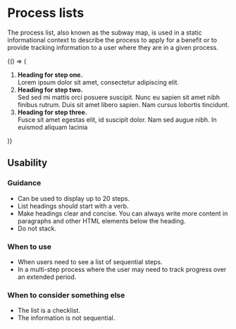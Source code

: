 
<Meta title="Library/Process list" />

# Process lists

The process list, also known as the subway map, is used in a static informational context to describe the process to apply for a benefit or to provide tracking information to a user where they are in a given process.


<Canvas>
  <Story name="Usage">
    {() => (
      <ol class="process">
        <li class="process-step list-one">
          <b>Heading for step one.</b><br/>
          Lorem ipsum dolor sit amet, consectetur adipiscing elit.
       </li>
        <li class="process-step list-two">
          <b>Heading for step two.</b><br/>
          Sed sed mi mattis orci posuere suscipit. Nunc eu sapien sit amet nibh finibus rutrum. Duis sit amet libero sapien. Nam cursus lobortis tincidunt.
        </li>
        <li class="process-step list-three">
          <b>Heading for step three.</b><br/>
          Fusce sit amet egestas elit, id suscipit dolor. Nam sed augue nibh. In euismod aliquam lacinia
       </li>
      </ol>
    )}
  </Story>
</Canvas>

## Usability

### Guidance

- Can be used to display up to 20 steps.
- List headings should start with a verb.
- Make headings clear and concise. You can always write more content in paragraphs and other HTML elements below the heading.
- Do not stack.

### When to use

- When users need to see a list of sequential steps.
- In a multi-step process where the user may need to track progress over an extended period.

### When to consider something else

- The list is a checklist.
- The information is not sequential.
